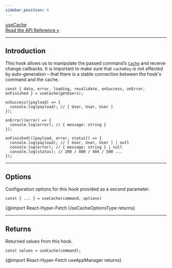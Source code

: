 ```yaml
---
sidebar_position: 6
---
```


<a class="api-link" href="/api/React-Hyper-Fetch/Hook/useCache">
  <div class="api-link-title">useCache</div>
  <div class="api-link-sub-title">Read the API Reference »</div>
</a>

---

## Introduction

This hook allows us to manipulate the passed command’s [`Cache`](/docs/Core/Managers) and receive change callbacks. It
is important to make sure that `cacheKey` is not affected by auto-generation – that there is a stable connection between
the hook's command and the cache.

```tsx
const { data, error, loading, revalidate, onSuccess, onError, onFinished } = useCache(getUsers);

onSuccess((payload) => {
  console.log(payload); // [ User, User, User ]
});

onError((error) => {
  console.log(error); // { message: string }
});

onFinished(([payload, error, status]) => {
  console.log(payload); // [ User, User, User ] | null
  console.log(error); // { message: string } | null
  console.log(status); // 200 / 400 / 404 / 500 ...
});
```

---

## Options

Configuration options for this hook provided as a second parameter.

```tsx
const { ... } = useCache(command, options)
```

{@import React-Hyper-Fetch UseCacheOptionsType returns}

---

## Returns

Returned values from this hook.

```tsx
const values = useCache(command);
```

{@import React-Hyper-Fetch useAppManager returns}
